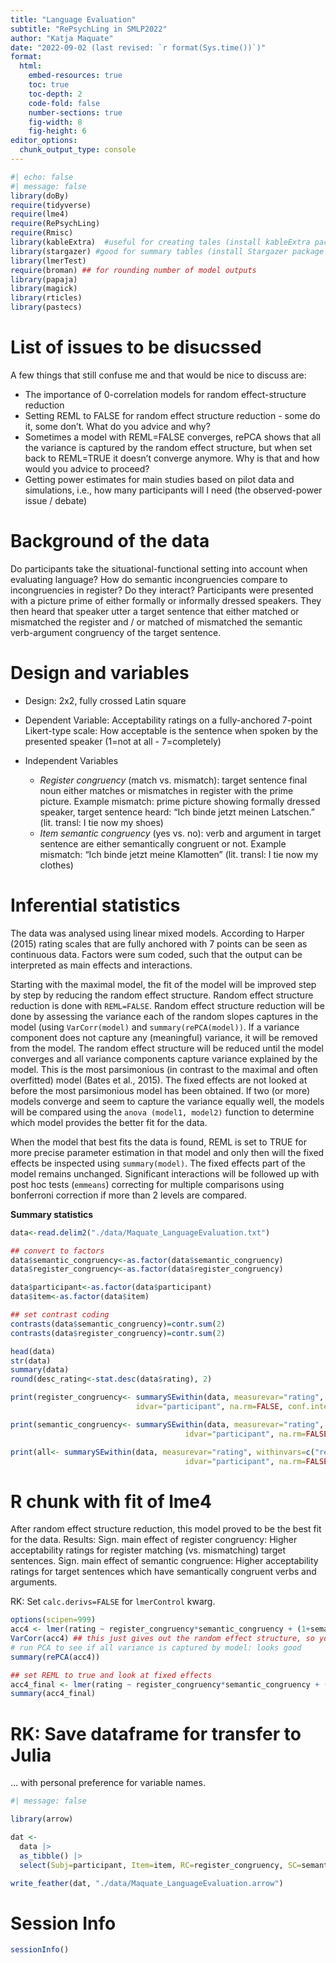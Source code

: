 ```yaml
---
title: "Language Evaluation"
subtitle: "RePsychLing in SMLP2022"
author: "Katja Maquate"
date: "2022-09-02 (last revised: `r format(Sys.time())`)"
format: 
  html:
    embed-resources: true
    toc: true
    toc-depth: 2
    code-fold: false
    number-sections: true
    fig-width: 8
    fig-height: 6
editor_options: 
  chunk_output_type: console
---
```


```r
#| echo: false
#| message: false
library(doBy)
require(tidyverse)
require(lme4)
require(RePsychLing)
require(Rmisc)
library(kableExtra)  #useful for creating tales (install kableExtra package first)
library(stargazer) #good for summary tables (install Stargazer package first)
library(lmerTest)
require(broman) ## for rounding number of model outputs
library(papaja)
library(magick)
library(rticles)
library(pastecs)
```

# List of issues to be disucssed

A few things that still confuse me and that would be nice to discuss are:

+ The importance of 0-correlation models for random effect-structure reduction
+ Setting REML to FALSE for random effect structure reduction - some do it, some don't. What do you advice and why?
+ Sometimes a model with REML=FALSE converges, rePCA shows that all the variance is captured by the random effect structure, but when set back to REML=TRUE it doesn't converge anymore. Why is that and how would you advice to proceed?
+ Getting power estimates for main studies based on pilot data and simulations, i.e., how many participants will I need (the observed-power issue / debate)

# Background of the data

Do participants take the situational-functional setting into account when evaluating language? How do semantic incongruencies compare to incongruencies in register? Do they interact? Participants were presented with a picture prime of either formally or informally dressed speakers. They then heard that speaker utter a target sentence that either matched or mismatched the register and / or matched of mismatched the semantic verb-argument congruency of the target sentence. 

# Design and variables

+ Design: 2x2, fully crossed Latin square
+ Dependent Variable: Acceptability ratings on a fully-anchored 7-point Likert-type scale: How acceptable is the sentence when spoken by the presented speaker (1=not at all - 7=completely)

+ Independent Variables
     + _Register congruency_ (match vs. mismatch): target sentence final noun either matches or mismatches in register with the prime picture. Example mismatch: prime picture showing formally dressed speaker, target sentence heard: "Ich binde jetzt meinen Latschen." (lit. transl: I tie now my shoes\textsubscript{colloquial})
    + _Item semantic congruency_ (yes vs. no): verb and argument in target sentence are either semantically congruent or not. Example mismatch: "Ich binde jetzt meine Klamotten" (lit. transl: I tie now my clothes\textsubscript{colloquial})

# Inferential statistics

The data was analysed using linear mixed models. According to Harper (2015) rating scales that are fully anchored with 7 points can be seen as continuous data. Factors were sum coded, such that the output can be interpreted as main effects and interactions. 

Starting with the maximal model, the fit of the model will be improved step by step by reducing the random effect structure. Random effect structure reduction is done with `REML=FALSE`. Random effect structure reduction will be done by assessing the variance each of the random slopes captures in the model (using `VarCorr(model)` and `summary(rePCA(model))`. If a variance component does not capture any (meaningful) variance, it will be removed from the model. The random effect structure will be reduced until the model converges and all variance components capture variance explained by the model. This is the most parsimonious (in contrast to the maximal and often overfitted) model (Bates et al., 2015). The fixed effects are not looked at before the most parsimonious model has been obtained. If two (or more) models converge and seem to capture the variance equally well, the models will be compared using the `anova (model1, model2)` function to determine which model provides the better fit for the data. 

When the model that best fits the data is found, REML is set to TRUE for more precise parameter estimation in that model and only then will the fixed effects be inspected using `summary(model)`. The fixed effects part of the
model remains unchanged. Significant interactions will be followed up with post hoc tests (`emmeans`) correcting for multiple comparisons using bonferroni correction if more than 2 levels are compared.

**Summary statistics**

```r
data<-read.delim2("./data/Maquate_LanguageEvaluation.txt")

## convert to factors
data$semantic_congruency<-as.factor(data$semantic_congruency) 
data$register_congruency<-as.factor(data$register_congruency) 

data$participant<-as.factor(data$participant) 
data$item<-as.factor(data$item)

## set contrast coding
contrasts(data$semantic_congruency)=contr.sum(2)
contrasts(data$register_congruency)=contr.sum(2)
```

```r
head(data)
str(data)
summary(data)
round(desc_rating<-stat.desc(data$rating), 2)

print(register_congruency<- summarySEwithin(data, measurevar="rating", withinvars="register_congruency",
                            idvar="participant", na.rm=FALSE, conf.interval=.95))

print(semantic_congruency<- summarySEwithin(data, measurevar="rating", withinvars="semantic_congruency",
                                       idvar="participant", na.rm=FALSE, conf.interval=.95))

print(all<- summarySEwithin(data, measurevar="rating", withinvars=c("register_congruency","semantic_congruency"),
                                       idvar="participant", na.rm=FALSE, conf.interval=.95))
```

# R chunk with fit of lme4

After random effect structure reduction, this model proved to be the best fit for the data. Results: Sign. main effect of register congruency: Higher acceptability ratings for register matching (vs. mismatching) target sentences. Sign. main effect of semantic congruence: Higher acceptability ratings for target sentences which have semantically congruent verbs and arguments.

RK: Set `calc.derivs=FALSE` for `lmerControl` kwarg.

```r
options(scipen=999)
acc4 <- lmer(rating ~ register_congruency*semantic_congruency + (1+semantic_congruency| participant) + (1+semantic_congruency| item), data, REML=FALSE, control=lmerControl(calc.derivs=FALSE, optCtrl=list(maxfun=1000000)))
VarCorr(acc4) ## this just gives out the random effect structure, so you're not tempted to already look at the fixed effects
# run PCA to see if all variance is captured by model: looks good
summary(rePCA(acc4))

## set REML to true and look at fixed effects
acc4_final <- lmer(rating ~ register_congruency*semantic_congruency + (1+semantic_congruency| participant) + (1+semantic_congruency| item), data, REML=TRUE, control=lmerControl(calc.derivs=FALSE, optCtrl=list(maxfun=1000000)))
summary(acc4_final)
```

# RK: Save dataframe for transfer to Julia

... with personal preference for variable names.

```r
#| message: false

library(arrow)

dat <- 
  data |> 
  as_tibble() |> 
  select(Subj=participant, Item=item, RC=register_congruency, SC=semantic_congruency, rating)

write_feather(dat, "./data/Maquate_LanguageEvaluation.arrow")
```

# Session Info

```r
sessionInfo()
```




